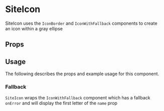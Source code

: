 

# SiteIcon

SiteIcon uses the `IconBorder` and `IconWithFallback` components to create an icon within a gray ellipse

<Canvas>
  <Story id="components-ui-siteicon--default-story" />
</Canvas>

## Props

<ArgTypes of={SiteIcon} />

## Usage

The following describes the props and example usage for this component.

### Fallback

`SiteIcon` wraps the `IconWithFallback` component which has a fallback `onError` and will display the first letter of the `name` prop

<Canvas>
  <Story id="components-ui-siteicon--fallback" />
</Canvas>
